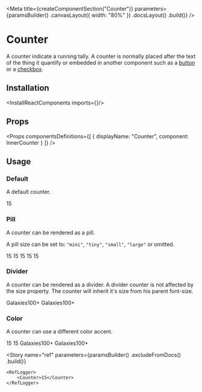 
<Meta
    title={createComponentSection("Counter")}
    parameters={paramsBuilder()
        .canvasLayout({ width: "80%" })
        .docsLayout(<ReactComponentsLayout sourcePath="/packages/react-components/src/counter" />)
        .build()}
/>

# Counter

A counter indicate a running tally. A counter is normally placed after the text of the thing it quantify or embedded in another component such as a [button](?path=/docs/components-button--default-story) or a [checkbox](?path=/docs/components-checkbox--default-story).

## Installation

<InstallReactComponents imports={<Imports />}/>

## Props

<Props
    componentsDefinitions={[
        { displayName: "Counter", component: InnerCounter }
    ]}
/>

## Usage

### Default

A default counter.

<Preview>
    <Story name="default">
        <Counter>15</Counter>
    </Story>
</Preview>

### Pill

A counter can be rendered as a pill.

A pill size can be set to: `"mini"`, `"tiny"`, `"small"`, `"large"` or omitted.

<Preview>
    <Story name="pill">
        <Inline align="end">
            <Counter size="mini">15</Counter>
            <Counter size="tiny">15</Counter>
            <Counter size="small">15</Counter>
            <Counter>15</Counter>
            <Counter size="large">15</Counter>
        </Inline>
    </Story>
</Preview>

### Divider

A counter can be rendered as a divider. A divider counter is not affected by the size property. The counter will inherit it's size from his parent font-size.

<Preview>
    <Story name="divider">
        <Stack>
            <span className="f5">Galaxies<Counter variant="divider">100+</Counter></span>
            <span className="f4">Galaxies<Counter variant="divider">100+</Counter></span>
        </Stack>
    </Story>
</Preview>

### Color

A counter can use a different color accent.

<Preview>
    <Story name="color">
        <Inline align="center">
            <Counter color="light">15</Counter>
            <Counter color="bold">15</Counter>
            <span>Galaxies<Counter color="light" variant="divider">100+</Counter></span>
            <span>Galaxies<Counter color="bold" variant="divider">100+</Counter></span>
        </Inline>
    </Story>
</Preview>

<Story
    name="ref"
    parameters={paramsBuilder()
        .excludeFromDocs()
        .build()}
>
    <RefLogger>
        <Counter>15</Counter>
    </RefLogger>
</Story>

